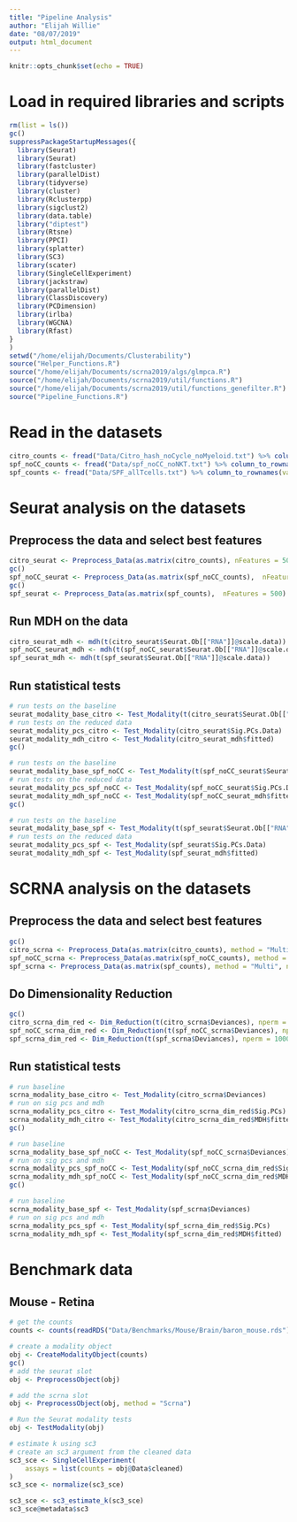 ```yaml
---
title: "Pipeline Analysis"
author: "Elijah Willie"
date: "08/07/2019"
output: html_document
---
```


```r
knitr::opts_chunk$set(echo = TRUE)
```

# Load in required libraries and scripts

```r
rm(list = ls())
gc()
suppressPackageStartupMessages({
  library(Seurat)
  library(Seurat)
  library(fastcluster)
  library(parallelDist)
  library(tidyverse)
  library(cluster)
  library(Rclusterpp)
  library(sigclust2)
  library(data.table)
  library("diptest")
  library(Rtsne)
  library(PPCI)
  library(splatter)
  library(SC3)
  library(scater)
  library(SingleCellExperiment)
  library(jackstraw)
  library(parallelDist)
  library(ClassDiscovery)
  library(PCDimension)
  library(irlba)
  library(WGCNA)
  library(Rfast)
}
)
setwd("/home/elijah/Documents/Clusterability")
source("Helper_Functions.R")
source("/home/elijah/Documents/scrna2019/algs/glmpca.R")
source("/home/elijah/Documents/scrna2019/util/functions.R")
source("/home/elijah/Documents/scrna2019/util/functions_genefilter.R")
source("Pipeline_Functions.R")
```

# Read in the datasets

```r
citro_counts <- fread("Data/Citro_hash_noCycle_noMyeloid.txt") %>% column_to_rownames(var = "V1")
spf_noCC_counts <- fread("Data/spf_noCC_noNKT.txt") %>% column_to_rownames(var = "V1")
spf_counts <- fread("Data/SPF_allTcells.txt") %>% column_to_rownames(var = "V1")
```
# Seurat analysis on the datasets

## Preprocess the data and select best features
```r
citro_seurat <- Preprocess_Data(as.matrix(citro_counts), nFeatures = 500, prop = 0.10)
gc()
spf_noCC_seurat <- Preprocess_Data(as.matrix(spf_noCC_counts),  nFeatures = 500)
gc()
spf_seurat <- Preprocess_Data(as.matrix(spf_counts),  nFeatures = 500)
```

## Run MDH on the data

```r
citro_seurat_mdh <- mdh(t(citro_seurat$Seurat.Ob[["RNA"]]@scale.data))
spf_noCC_seurat_mdh <- mdh(t(spf_noCC_seurat$Seurat.Ob[["RNA"]]@scale.data))
spf_seurat_mdh <- mdh(t(spf_seurat$Seurat.Ob[["RNA"]]@scale.data))
```

## Run statistical tests
```r
# run tests on the baseline
seurat_modality_base_citro <- Test_Modality(t(citro_seurat$Seurat.Ob[["RNA"]]@scale.data))
# run tests on the reduced data
seurat_modality_pcs_citro <- Test_Modality(citro_seurat$Sig.PCs.Data)
seurat_modality_mdh_citro <- Test_Modality(citro_seurat_mdh$fitted)
gc()

# run tests on the baseline
seurat_modality_base_spf_noCC <- Test_Modality(t(spf_noCC_seurat$Seurat.Ob[["RNA"]]@scale.data))
# run tests on the reduced data
seurat_modality_pcs_spf_noCC <- Test_Modality(spf_noCC_seurat$Sig.PCs.Data)
seurat_modality_mdh_spf_noCC <- Test_Modality(spf_noCC_seurat_mdh$fitted)
gc()

# run tests on the baseline
seurat_modality_base_spf <- Test_Modality(t(spf_seurat$Seurat.Ob[["RNA"]]@scale.data))
# run tests on the reduced data
seurat_modality_pcs_spf <- Test_Modality(spf_seurat$Sig.PCs.Data)
seurat_modality_mdh_spf <- Test_Modality(spf_seurat_mdh$fitted)
```


# SCRNA analysis on the datasets

## Preprocess the data and select best features
```r
gc()
citro_scrna <- Preprocess_Data(as.matrix(citro_counts), method = "Multi", nFeatures = 500)
spf_noCC_scrna <- Preprocess_Data(as.matrix(spf_noCC_counts), method = "Multi", nFeatures = 500)
spf_scrna <- Preprocess_Data(as.matrix(spf_counts), method = "Multi", nFeatures = 500)
```

## Do Dimensionality Reduction

```r
gc()
citro_scrna_dim_red <- Dim_Reduction(t(citro_scrna$Deviances), nperm = 1000, nPCs = 25, prop = 1.0)
spf_noCC_scrna_dim_red <- Dim_Reduction(t(spf_noCC_scrna$Deviances), nperm = 1000, nPCs = 25, prop = 1.0)
spf_scrna_dim_red <- Dim_Reduction(t(spf_scrna$Deviances), nperm = 1000, nPCs = 25, prop = 1.0)
```

## Run statistical tests
```r
# run baseline
scrna_modality_base_citro <- Test_Modality(citro_scrna$Deviances)
# run on sig pcs and mdh
scrna_modality_pcs_citro <- Test_Modality(citro_scrna_dim_red$Sig.PCs)
scrna_modality_mdh_citro <- Test_Modality(citro_scrna_dim_red$MDH$fitted)
gc()

# run baseline
scrna_modality_base_spf_noCC <- Test_Modality(spf_noCC_scrna$Deviances)
# run on sig pcs and mdh
scrna_modality_pcs_spf_noCC <- Test_Modality(spf_noCC_scrna_dim_red$Sig.PCs)
scrna_modality_mdh_spf_noCC <- Test_Modality(spf_noCC_scrna_dim_red$MDH$fitted)
gc()

# run baseline
scrna_modality_base_spf <- Test_Modality(spf_scrna$Deviances)
# run on sig pcs and mdh
scrna_modality_pcs_spf <- Test_Modality(spf_scrna_dim_red$Sig.PCs)
scrna_modality_mdh_spf <- Test_Modality(spf_scrna_dim_red$MDH$fitted)
```

# Benchmark data
## Mouse - Retina
```r
# get the counts
counts <- counts(readRDS("Data/Benchmarks/Mouse/Brain/baron_mouse.rds"))

# create a modality object
obj <- CreateModalityObject(counts)
gc()
# add the seurat slot
obj <- PreprocessObject(obj)

# add the scrna slot
obj <- PreprocessObject(obj, method = "Scrna")

# Run the Seurat modality tests
obj <- TestModality(obj)

# estimate k using sc3
# create an sc3 argument from the cleaned data
sc3_sce <- SingleCellExperiment(
    assays = list(counts = obj@Data$cleaned)
)
sc3_sce <- normalize(sc3_sce)

sc3_sce <- sc3_estimate_k(sc3_sce)
sc3_sce@metadata$sc3
```

